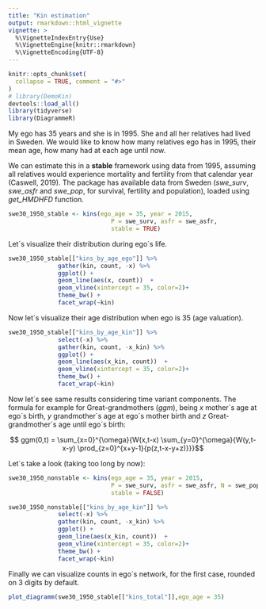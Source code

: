 ```yaml
---
title: "Kin estimation"
output: rmarkdown::html_vignette
vignette: >
  %\VignetteIndexEntry{Use}
  %\VignetteEngine{knitr::rmarkdown}
  %\VignetteEncoding{UTF-8}
---
```


```r
knitr::opts_chunk$set(
  collapse = TRUE, comment = "#>"
)
# library(DemoKin)
devtools::load_all()
library(tidyverse)
library(DiagrammeR)
```

My ego has 35 years and she is in 1995. She and all her relatives had lived in Sweden. We would like to know how many relatives ego has in 1995, their mean age, how many had at each age until now.

We can estimate this in a **stable** framework using data from 1995, assuming all relatives would experience mortality and fertility from that calendar year (Caswell, 2019). The package has available data from Sweden (*swe_surv*, *swe_asfr* and *swe_pop*, for survival, fertility and population), loaded using *get_HMDHFD* function.

```r
swe30_1950_stable <- kins(ego_age = 35, year = 2015,
                             P = swe_surv, asfr = swe_asfr,
                             stable = TRUE)
```

Let´s visualize their distribution during ego´s life.

```r
swe30_1950_stable[["kins_by_age_ego"]] %>%
              gather(kin, count, -x) %>%
              ggplot() +
              geom_line(aes(x, count))  +
              geom_vline(xintercept = 35, color=2)+
              theme_bw() +
              facet_wrap(~kin)
```

Now let´s visualize their age distribution when ego is 35 (age valuation).

```r
swe30_1950_stable[["kins_by_age_kin"]] %>%
              select(-x) %>% 
              gather(kin, count, -x_kin) %>%
              ggplot() +
              geom_line(aes(x_kin, count))  +
              geom_vline(xintercept = 35, color=2)+
              theme_bw() +
              facet_wrap(~kin)
```

Now let´s see same results considering time variant components. The formula for example for Great-grandmothers (*ggm*), being *x* mother´s age at ego´s birth, *y* grandmother´s age at ego´s mother birth and *z* Great-grandmother´s age until ego´s birth:

$$ ggm(0,t) = \sum_{x=0}^{\omega}{W(x,t-x)
              \sum_{y=0}^{\omega}{W(y,t-x-y)
              \prod_{z=0}^{x+y-1}{p(z,t-x-y+z)}}}$$

Let´s take a look (taking too long by now):

```r
swe30_1950_nonstable <- kins(ego_age = 35, year = 2015,
                             P = swe_surv, asfr = swe_asfr, N = swe_pop,
                             stable = FALSE)
```

```r
swe30_1950_nonstable[["kins_by_age_kin"]] %>%
              select(-x) %>% 
              gather(kin, count, -x_kin) %>%
              ggplot() +
              geom_line(aes(x_kin, count))  +
              geom_vline(xintercept = 35, color=2)+
              theme_bw() +
              facet_wrap(~kin)
```

Finally we can visualize counts in ego´s network, for the first case, rounded on 3 digits by default.

```r
plot_diagramm(swe30_1950_stable[["kins_total"]],ego_age = 35)
```

